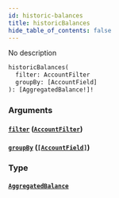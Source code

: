 ```yaml
---
id: historic-balances
title: historicBalances
hide_table_of_contents: false
---
```



No description

```graphql
historicBalances(
  filter: AccountFilter
  groupBy: [AccountField]
): [AggregatedBalance!]!
```


### Arguments

#### [`filter`](#) ([`AccountFilter`](/mainnet/api/graphql/inputs/account-filter))




#### [`groupBy`](#) ([`[AccountField]`](/mainnet/api/graphql/enums/account-field))




### Type

#### [`AggregatedBalance`](/mainnet/api/graphql/objects/aggregated-balance)






